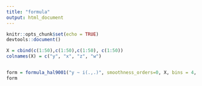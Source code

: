 ```yaml
---
title: "formula"
output: html_document
---
```


```r
knitr::opts_chunk$set(echo = TRUE)
devtools::document()
```


```r

X = cbind(c(1:50),c(1:50),c(1:50), c(1:50))
colnames(X) = c("y", "x", "z", "w")


form = formula_hal9001("y ~ i(.,.)", smoothness_orders=0, X, bins = 4, exclusive_dot = F, generate_lower_degrees = T)
form

```



